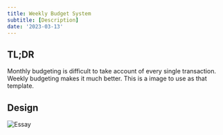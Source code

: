 ```yaml
---
title: Weekly Budget System
subtitle: [Description]
date: '2023-03-13'
---
```


## TL;DR

Monthly budgeting is difficult to take account of every single transaction. Weekly budgeting makes it much better. This is a image to use as that template.

## Design

![Essay](/posts/weekly-budgeting-system.png)
